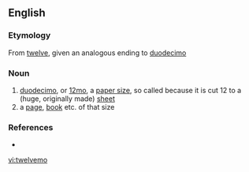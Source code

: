==English==

===Etymology===
From [[twelve]], given an analogous {{L.}} ending to [[duodecimo]]

===Noun===
{{en-noun}}

# [[duodecimo]], or [[12mo]], a [[paper size]], so called because it is cut 12 to a (huge, originally made) [[sheet]]
# a [[page]], [[book]] etc. of that size

===References===
* {{R:Websters}}

[[vi:twelvemo]]
